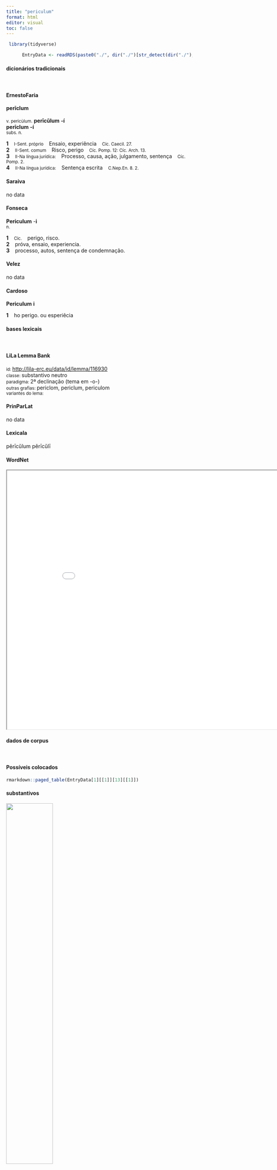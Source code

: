 ```yaml
---
title: "periculum"
format: html
editor: visual
toc: false
---
```



```r
 library(tidyverse) 

      EntryData <- readRDS(paste0("./", dir("./")[str_detect(dir("./"), "_xx112-101-114-105-99-117-108-117-109xx_.rds")]))

```


#### dicionários tradicionais

&emsp;




::: panel-tabset

#### ErnestoFaria

<b>perīclum</b> <br> <small></small> <br> <small>v. pericùlum.</small> 
 <b>perīcŭlum</b> <b>-í</b> <br> <b>perīclum</b> <b>-í</b> <br> <small>subs. n.</small> <br> <small></small>   <p> <b>1</b> &ensp; <small>I-Sent. próprio</small> &ensp; Ensaio, experiência &ensp; <small>Cíc. Caecil. 27.</small> <br> <b>2</b> &ensp; <small>II-Sent. comum</small> &ensp; Risco, perigo &ensp; <small>Cíc. Pomp. 12: Cíc. Arch. 13.</small> <br> <b>3</b> &ensp; <small>II-Na língua jurídica:</small> &ensp; Processo, causa, ação, julgamento, sentença &ensp; <small>Cíc. Pomp. 2.</small> <br> <b>4</b> &ensp; <small>II-Na língua jurídica:</small> &ensp; Sentença escrita &ensp; <small>C.Nep.En. 8. 2.</small> </p>




#### Saraiva

no data




#### Fonseca

<b>Periculum</b> -<b>i</b> <br> <small>n.</small>   <p> <b>1</b> &ensp; <small>Cic.</small> &ensp; perigo, risco. <br> <b>2</b> &ensp; próva, ensaio, experiencia. <br> <b>3</b> &ensp; processo, autos, sentença de condemnação. </p>




#### Velez

no data




#### Cardoso

<b>Periculum</b> <b>i</b>   <p> <b>1</b> &ensp; ho perigo. ou esperiẽcia </p>


:::



#### bases lexicais

&emsp;






::: panel-tabset

#### LiLa Lemma Bank

<small> id: </small> <a href=' http://lila-erc.eu/data/id/lemma/116930 ' target="_blank"> http://lila-erc.eu/data/id/lemma/116930 </a> <br>
<small> classe: </small> substantivo neutro   <br>
<small> paradigma: </small> 2ª declinação (tema em -o-) <br>
<small> outras grafias: </small> periclom, periclum, periculom <br>
<small> variantes do lema: </small>  <br>





#### PrinParLat

no data




#### Lexicala

pĕrīcŭlum 
 pĕrīcŭlī




#### WordNet

<iframe width='900' height='700' src='Media/Tree__xx112-101-114-105-99-117-108-117-109xx__sem_type_lexemes_pt.html'>

</iframe>


:::



#### dados de corpus

&emsp;




::: panel-tabset

#### Possíveis colocados

```r

rmarkdown::paged_table(EntryData[1][[1]][13][[1]])

```


#### substantivos

![](./Media/wordcloud__xx112-101-114-105-99-117-108-117-109xx__BY_collocate_scoreSUBST.webp){width=50% fig-alt='This chart plots collocate by scoreSUBST, for the headword periculum here are all the values plotted: collocate: libero; scoreSUBST: 0. collocate: subeo; scoreSUBST: 0. collocate: labor; scoreSUBST: 2. collocate: meus; scoreSUBST: 0. collocate: tantus; scoreSUBST: 0. collocate: metus; scoreSUBST: 2. collocate: seruitus; scoreSUBST: 2. collocate: caput; scoreSUBST: 2. collocate: magnitudo; scoreSUBST: 2. collocate: eripio; scoreSUBST: 0. collocate: sine; scoreSUBST: 0. collocate: magnus; scoreSUBST: 0. collocate: patria; scoreSUBST: 2. collocate: mors; scoreSUBST: 2. collocate: amicus; scoreSUBST: 2. collocate: paruus; scoreSUBST: 0. collocate: ciuis; scoreSUBST: 2. collocate: ullus; scoreSUBST: 0. collocate: superus; scoreSUBST: 0. collocate: uita; scoreSUBST: 2. collocate: publicus; scoreSUBST: 0. collocate: iudicium; scoreSUBST: 2. collocate: uel; scoreSUBST: 0'}




#### adjetivos

![](./Media/wordcloud__xx112-101-114-105-99-117-108-117-109xx__BY_collocate_scoreADJ.webp){width=50% fig-alt='This chart plots collocate by scoreADJ, for the headword periculum here are all the values plotted: collocate: libero; scoreADJ: 0. collocate: subeo; scoreADJ: 0. collocate: labor; scoreADJ: 0. collocate: meus; scoreADJ: 0. collocate: tantus; scoreADJ: 0. collocate: metus; scoreADJ: 0. collocate: seruitus; scoreADJ: 0. collocate: caput; scoreADJ: 0. collocate: magnitudo; scoreADJ: 0. collocate: eripio; scoreADJ: 0. collocate: sine; scoreADJ: 0. collocate: magnus; scoreADJ: 2. collocate: patria; scoreADJ: 0. collocate: mors; scoreADJ: 0. collocate: amicus; scoreADJ: 0. collocate: paruus; scoreADJ: 2. collocate: ciuis; scoreADJ: 0. collocate: ullus; scoreADJ: 0. collocate: superus; scoreADJ: 0. collocate: uita; scoreADJ: 0. collocate: publicus; scoreADJ: 2. collocate: iudicium; scoreADJ: 0. collocate: uel; scoreADJ: 0'}




#### verbos

![](./Media/wordcloud__xx112-101-114-105-99-117-108-117-109xx__BY_collocate_scoreVERBO.webp){width=50% fig-alt='This chart plots collocate by scoreVERBO, for the headword periculum here are all the values plotted: collocate: libero; scoreVERBO: 3. collocate: subeo; scoreVERBO: 2. collocate: labor; scoreVERBO: 0. collocate: meus; scoreVERBO: 0. collocate: tantus; scoreVERBO: 0. collocate: metus; scoreVERBO: 0. collocate: seruitus; scoreVERBO: 0. collocate: caput; scoreVERBO: 0. collocate: magnitudo; scoreVERBO: 0. collocate: eripio; scoreVERBO: 2. collocate: sine; scoreVERBO: 0. collocate: magnus; scoreVERBO: 0. collocate: patria; scoreVERBO: 0. collocate: mors; scoreVERBO: 0. collocate: amicus; scoreVERBO: 0. collocate: paruus; scoreVERBO: 0. collocate: ciuis; scoreVERBO: 0. collocate: ullus; scoreVERBO: 0. collocate: superus; scoreVERBO: 0. collocate: uita; scoreVERBO: 0. collocate: publicus; scoreVERBO: 0. collocate: iudicium; scoreVERBO: 0. collocate: uel; scoreVERBO: 0'}




#### advérbios

![](./Media/wordcloud__xx112-101-114-105-99-117-108-117-109xx__BY_collocate_scoreADV.webp){width=50% fig-alt='This chart plots collocate by scoreADV, for the headword periculum here are all the values plotted: collocate: libero; scoreADV: 0. collocate: subeo; scoreADV: 0. collocate: labor; scoreADV: 0. collocate: meus; scoreADV: 0. collocate: tantus; scoreADV: 0. collocate: metus; scoreADV: 0. collocate: seruitus; scoreADV: 0. collocate: caput; scoreADV: 0. collocate: magnitudo; scoreADV: 0. collocate: eripio; scoreADV: 0. collocate: sine; scoreADV: 0. collocate: magnus; scoreADV: 0. collocate: patria; scoreADV: 0. collocate: mors; scoreADV: 0. collocate: amicus; scoreADV: 0. collocate: paruus; scoreADV: 0. collocate: ciuis; scoreADV: 0. collocate: ullus; scoreADV: 0. collocate: superus; scoreADV: 0. collocate: uita; scoreADV: 0. collocate: publicus; scoreADV: 0. collocate: iudicium; scoreADV: 0. collocate: uel; scoreADV: 0'}




#### preposições e conjunções

![](./Media/wordcloud__xx112-101-114-105-99-117-108-117-109xx__BY_collocate_scoreFUNC.webp){width=50% fig-alt='This chart plots collocate by scoreFUNC, for the headword periculum here are all the values plotted: collocate: libero; scoreFUNC: 0. collocate: subeo; scoreFUNC: 0. collocate: labor; scoreFUNC: 0. collocate: meus; scoreFUNC: 0. collocate: tantus; scoreFUNC: 0. collocate: metus; scoreFUNC: 0. collocate: seruitus; scoreFUNC: 0. collocate: caput; scoreFUNC: 0. collocate: magnitudo; scoreFUNC: 0. collocate: eripio; scoreFUNC: 0. collocate: sine; scoreFUNC: 20. collocate: magnus; scoreFUNC: 0. collocate: patria; scoreFUNC: 0. collocate: mors; scoreFUNC: 0. collocate: amicus; scoreFUNC: 0. collocate: paruus; scoreFUNC: 0. collocate: ciuis; scoreFUNC: 0. collocate: ullus; scoreFUNC: 0. collocate: superus; scoreFUNC: 0. collocate: uita; scoreFUNC: 0. collocate: publicus; scoreFUNC: 0. collocate: iudicium; scoreFUNC: 0. collocate: uel; scoreFUNC: 0'}


:::



::: panel-tabset

#### ExemplosTraduzidos

<p> Magnae <b>periclo</b> sunt opes obnoxiae . <br> <small> Phaed.2.7 <br> as grandes riquezas estão sujeitas ao perigo. <small> [JDD] </small> </small> </p>
; <p> Magno inquit in <b>periclo</b> sunt nati tui ; <br> <small> Phaed.2.4 <br> “Teus filhos estão em grande perigo”, diz. <small> [JDD] </small> </small> </p>
; <p> atque hunc ille summus uir scelere solutum <b>periculo</b> liberauit <br> <small> Cic.Mil.9 <br> E aquele grande homem liberou do perigo esse absolvido do crime. <small> [JDD] </small> </small> </p>
; <p> sed tamen meorum <b>periculorum</b> rationes utilitas rei publicae uincat <br> <small> Cic.Catil.4.9.6 <br> Mas, mesmo assim, que o bem da república esteja acima dos motivos de meus perigos. <small> [JDD] </small> </small> </p>
; <p> qui enim <b>periculo</b> carere possumus in tanta hominum cupiditate et audacia <br> <small> Cic.Phil.3.25.4 <br> Pois como podemos estar livre do perigo em meio a tão grande cupidez e audácia dos homens? <small> [JDD] </small> </small> </p>
; <p> sic et ad subeundum <b>periculum</b> et ad uitandum multum Fortuna ualuit <br> <small> Caes.Gal.6.30.4 <br> Assim a Fortuna lhe valeu muito tanto para afrontar como para evitar o perigo. <small> [JDD] </small> </small> </p>
; <p> Hic pertinere ad domini respondet caput Et avertendum victima <b>periculum</b> . esse <br> <small> Phaed.3.3 <br> Um responde que tem a ver com a cabeça do dono e que ele deve afastar o perigo com uma vítima. <small> [JDD] </small> </small> </p>
; <p> Aquila ut <b>periclo</b> mortis eriperet suos Incolumes natos supplex vulpi tradidit . <br> <small> Phaed.1.28 <br> A águia para livrar os seus do perigo de morte entregou suplicante à raposa seus filhos sãos e salvos. <small> [JDD] </small> </small> </p>
; <p> quae mulier interficere sceleratum ac perniciosum ciuem non auderet si <b>periculum</b> non timeret <br> <small> Cic.Mil.82 <br> Que mulher não ousaria matar um cidadão celerado e pernicioso, se não temesse o perigo? <small> [JDD] </small> </small> </p>
; <p> habet a M. Caelio res publica iudices duas accusationes uel obsides <b>periculi</b> uel pignora uoluntatis <br> <small> Cic.Cael.78 <br> A república tem, juízes, da parte de Marco Célio duas acusações: ou as garantias contra o perigo ou o penhor de sua boa vontade. <small> [JDD] </small> </small> </p>
; <p> ignominiam iudicat gladiator cum inferiore componi et scit eum sine gloria uinci qui sine <b>periculo</b> uincitur <br> <small> Sen.Prov.3.4 <br> O gladiador considera uma desonra ser posto frente a frente com um inferior, e sabe que se vence sem glória aquele que é vencido sem risco. <small> [JDD] </small> </small> </p>
; <p> neque enim iam mihi licet neque est integrum ut meum laborem hominum <b>periculis</b> subleuandis non impertiam <br> <small> Cic.Mur.8 <br> Pois já não me é lícito nem está em meu poder deixar de consagrar o meu trabalho em aliviar os perigos dos homens. <small> [JDD] </small> </small> </p>
; <p> quod si immortalitas consequeretur praesentis <b>periculi</b> fugam tamen eo magis ea fugienda uideretur quo diuturnior seruitus esset <br> <small> Cic.Phil.10.20.12 <br> E se a imortalidade se alcançasse com a fuga do perigo atual, mesmo assim pareceria que ela devia ser evitada tanto mais porque a escravidão seria por muito tempo. <small> [JDD, de outra edição] </small> </small> </p>
; <p> post ubi <b>pericula</b> uirtute propulerant sociis atque amicis auxilia portabant magisque dandis quam accipiundis beneficiis amicitias parabant <br> <small> Sal.Cat.6.5 <br> Depois, quando já tinham rechaçado com coragem os perigos, levavam ajuda aos aliados e amigos, e adquiriam amizades mais concedendo favores do que recebendo. <small> [JDD] </small> </small> </p>
; <p> Sed ille , qui oculos centum habet , si venerit , Magno in <b>periclo</b> vita vertetur tua . <br> <small> Phaed.2.8 <br> mas se vier aquele que tem cem olhos, tua vida estará em grande perigo”. <small> [JDD] </small> </small> </p>
; <p> igitur reges populique finitumi bello temptare pauci ex amicis auxilio esse nam ceteri metu perculsi a <b>periculis</b> aberant <br> <small> Sal.Cat.6.4 <br> Então reis e povos vizinhos a punham à prova com a guerra, poucos de seus amigos prestavam socorro: pois os outros, tocados pelo medo, se afastavam dos perigos. <small> [JDD] </small> </small> </p>
; <p> haec cum scirem et cogitarem commisi tamen iudices Heio produxi prima actione neque id tamen ullo <b>periculo</b> feci <br> <small> Cic.Ver.2.4.16.1 <br> 16 Embora eu soubesse essas coisas e refletisse sobre elas, mesmo assim me confiei a Heio; apresentei-o como testemunha na primeira ação, e, no entanto, fiz isso sem perigo algum. <small> [JDD] </small> </small> </p>
; <p> itaque omnis gratia potentia honos diuitiae apud illos sunt aut ubi illi uolunt nobis reliquere repulsas <b>pericula</b> iudicia egestatem <br> <small> Sal.Cat.20.8 <br> E assim toda influência, poder, cargos, riquezas estão com eles ou onde eles querem; a nós nos deixaram os perigos, os fracassos, os julgamentos, a miséria. <small> [JDD, de outra edição] </small> </small> </p>
; <p> quamquam hoc animo semper fuimus omnes in patriae proditoribus opprimendis ut quoniam futura esset nostra gloria <b>periculum</b> quoque et inuidiam nostram putaremus <br> <small> Cic.Mil.82 <br> No entanto, ao reprimir os traidores da pátria, nós todos sempre estivemos com este espírito: visto que a glória haveria de ser nossa, que julgássemos também nossos o perigo e o ódio. <small> [JDD] </small> </small> </p>
; <p> nobilitatur carminibus omnium quae se pro coniuge uicariam dedit hoc amplius est discrimine uitae sepulcrum uiro quaerere maior est amor qui pari <b>periculo</b> minus redimit <br> <small> Sen.Helv.19.5 <br> É enaltecida nos poemas de todos aquela que se entregou como substituta em lugar de seu marido; isto é mais grandioso: buscar um túmulo para o marido com risco de vida; maior é o amor que, por igual perigo, obtém menos. <small> [JDD] </small> </small> </p>
; <p> regno est expulsus Ariobarzanes rex socius populi Romani atque amicus imminent duo reges toti Asiae non solum uobis inimicissimi sed etiam uestris sociis atque amicis ciuitates autem omnes cuncta Asia atque Graecia uestrum auxilium exspectare propter <b>periculi</b> magnitudinem coguntur imperatorem a uobis certum deposcere cum praesertim uos alium miseritis neque audent neque id se facere sine summo <b>periculo</b> posse arbitrantur <br> <small> Cic.Man.12 <br> O rei Ariobárzanes, aliado e amigo do povo romano, foi expulso de seu reino; dois reis inimicíssimos não só de vós, mas também de vossos aliados e amigos, ameaçam a Ásia inteira; ademais, todas as cidades, a Ásia inteira e a Grécia são forçadas, por causa da magnitude do perigo, a esperar o vosso auxílio; e eles não ousam pedir a vós um general determinado, sobretudo porque vós enviastes um outro e eles não acham que podem fazer isso sem um sumo perigo. <small> [JDD] </small> </small> </p>





#### Frequência por autor

![](./Media/barchart__xx112-101-114-105-99-117-108-117-109xx__lemma_BY_author_Frequencies.webp){width=50% fig-alt='This charts plots the frequency of lemma by author_Frequencies. The Sallustius subcorpus registers the highest normalized frequency, with the value of 27.83 and an absolute frequency of 30. The Cicero subcorpus follows, with a normalized frequency of 10.59 and an absolute frequency of 170. the subcorpus with the least normalized frequency is Suetonius with the normalized value of 0 and an absolute freqeuncy of 0. here are all the values: subcorpus: Caesar ; normalized frequency: 25 ; absolute frequency: 9.44180074023718. subcorpus: Cicero ; normalized frequency: 170 ; absolute frequency: 10.5903167127657. subcorpus: Horatius ; normalized frequency: 2 ; absolute frequency: 1.77604120415594. subcorpus: Ovidius ; normalized frequency: 1 ; absolute frequency: 1.71585449553878. subcorpus: Phaedrus ; normalized frequency: 6 ; absolute frequency: 9.10885076666161. subcorpus: Sallustius ; normalized frequency: 30 ; absolute frequency: 27.8267322140803. subcorpus: Seneca ; normalized frequency: 26 ; absolute frequency: 4.8524663593438. subcorpus: Suetonius ; normalized frequency: 0 ; absolute frequency: 0. subcorpus: Tacitus ; normalized frequency: 0 ; absolute frequency: 0. subcorpus: Vergilius ; normalized frequency: 1 ; absolute frequency: 1.93050193050193. subcorpus: Hieronymus ; normalized frequency: 0 ; absolute frequency: 0'}




#### Frequência por gênero

![](./Media/barchart__xx112-101-114-105-99-117-108-117-109xx__lemma_BY_genre_Frequencies.webp){width=50% fig-alt='This charts plots the frequency of lemma by genre_Frequencies. The Prosa.oratória subcorpus registers the highest normalized frequency, with the value of 15.07 and an absolute frequency of 157. The Prosa.histórica subcorpus follows, with a normalized frequency of 13.39 and an absolute frequency of 55. the subcorpus with the least normalized frequency is Prosa.ficcional with the normalized value of 0 and an absolute freqeuncy of 0. here are all the values: subcorpus: Prosa.histórica ; normalized frequency: 55 ; absolute frequency: 13.3888361449889. subcorpus: Prosa.filosófica ; normalized frequency: 22 ; absolute frequency: 3.62432249880562. subcorpus: Prosa.oratória ; normalized frequency: 157 ; absolute frequency: 15.073977705875. subcorpus: Prosa.epistolográfica ; normalized frequency: 12 ; absolute frequency: 3.1797344921699. subcorpus: Poesia.lírica ; normalized frequency: 2 ; absolute frequency: 1.68251030537562. subcorpus: Poesia.didática ; normalized frequency: 7 ; absolute frequency: 5.93773856985325. subcorpus: Poesia.trágica ; normalized frequency: 5 ; absolute frequency: 4.34329395413482. subcorpus: Poesia.épica ; normalized frequency: 1 ; absolute frequency: 1.93050193050193. subcorpus: Prosa.ficcional ; normalized frequency: 0 ; absolute frequency: 0'}




#### Frequência por século

![](./Media/barchart__xx112-101-114-105-99-117-108-117-109xx__lemma_BY_period_Frequencies.webp){width=50% fig-alt='This charts plots the frequency of lemma by period_Frequencies. The I.a.C. subcorpus registers the highest normalized frequency, with the value of 10.61 and an absolute frequency of 228. The I.a.C. subcorpus follows, with a normalized frequency of 10.61 and an absolute frequency of 228. the subcorpus with the least normalized frequency is II.d.C. with the normalized value of 0 and an absolute freqeuncy of 0. here are all the values: subcorpus: I.a.C. ; normalized frequency: 228 ; absolute frequency: 10.6120549220386. subcorpus: I.d.C. ; normalized frequency: 33 ; absolute frequency: 5.04818724185406. subcorpus: II.d.C. ; normalized frequency: 0 ; absolute frequency: 0. subcorpus: IV.d.C. ; normalized frequency: 0 ; absolute frequency: 0'}


:::

